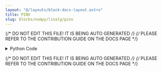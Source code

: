 ```yaml
---
layout: "@/layouts/block-docs-layout.astro"
title: PINV
slug: blocks/numpy/linalg/pinv
---
```


{/* DO NOT EDIT THIS FILE! IT IS BEING AUTO GENERATED */}
{/* PLEASE REFER TO THE CONTRIBUTION GUIDE ON THE DOCS PAGE */}


<PythonDocsDisplay docstring={docstring} />

<details>
<summary>Python Code</summary>

```python
from flojoy import flojoy, Matrix, Scalar
import numpy as np
from collections import namedtuple
from typing import Literal

import numpy.linalg


@flojoy
def PINV(
    default: Matrix,
    rcond: float = 1e-15,
    hermitian: bool = False,
) -> Matrix | Scalar:
    """The PINV node is based on a numpy or scipy function.

    The description of that function is as follows:

        Compute the (Moore-Penrose) pseudo-inverse of a matrix.

        Calculate the generalized inverse of a matrix using its singular-value decomposition (SVD) and including all **large** singular values.

    .. versionchanged:: 1.14
        Can now operate on stacks of matrices

    Parameters
    ----------
    a : (..., M, N) array_like
        Matrix or stack of matrices to be pseudo-inverted.
    rcond : (...) array_like of float
        Cutoff for small singular values.
        Singular values less than or equal to "rcond * largest_singular_value" are set to zero.
        Broadcasts against the stack of matrices.
    hermitian : bool, optional
        If True, "a" is assumed to be Hermitian (symmetric if real-valued), enabling a more
        efficient method for finding singular values.
        Defaults to False.

    .. versionadded:: 1.17.0

    Returns
    -------
    DataContainer
        type 'ordered pair', 'scalar', or 'matrix'
    """

    result = numpy.linalg.pinv(
        a=default.m,
        rcond=rcond,
        hermitian=hermitian,
    )

    if isinstance(result, np.ndarray):
        result = Matrix(m=result)
    else:
        assert isinstance(
            result, np.number | float | int
        ), f"Expected np.number, float or int for result, got {type(result)}"
        result = Scalar(c=float(result))

    return result

```

[Find this Flojoy Block on GitHub](https://github.com/flojoy-ai/blocks/blob/main/blocks/NUMPY/LINALG/PINV/PINV.py)

</details>

{/* DO NOT EDIT THIS FILE! IT IS BEING AUTO GENERATED */}
{/* PLEASE REFER TO THE CONTRIBUTION GUIDE ON THE DOCS PAGE */}

